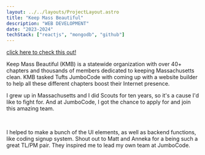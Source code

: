 ```yaml
---
layout: ../../layouts/ProjectLayout.astro
title: "Keep Mass Beautiful"
description: "WEB DEVELOPMENT"
date: "2023-2024"
techStack: ["reactjs", "mongodb", "github"]
---
```



<div>
  <Picture
    className="project-hero-image"
    src="https://picsum.photos/1024/768"
    alt="picture"
    width="700"
    height="500"
  />
</div>

[click here to check this out!](https://keep-mass-beautiful.vercel.app/Demo)

<SectionTitle title="OVERVIEW" />

Keep Mass Beautiful (KMB) is a statewide organization with over 40+ chapters and thousands
of members dedicated to keeping Massachusetts clean. KMB tasked Tufts JumboCode
with coming up with a website builder to help all these different chapters boost
their Internet presence.

<SectionTitle title="MY INVOLVEMENT" />

I grew up in Massachusetts and I did Scouts for ten years, so it's a cause I'd like to fight
for. And at JumboCode, I got the chance to apply for and join this amazing team.

<br />

I helped to make a bunch of the UI elements, as well as backend functions,
like coding signup system. Shout out to Matt and Anneka for a being such a
great TL/PM pair. They inspired me to lead my own team at JumboCode.
